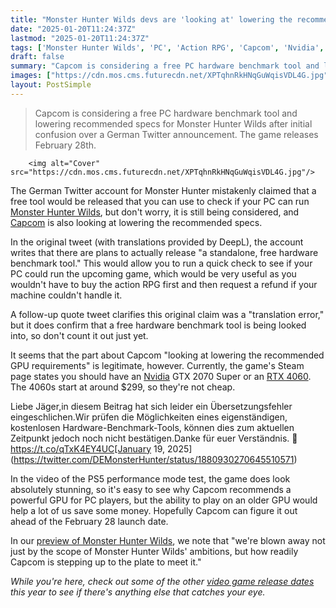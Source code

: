 ```yaml
---
title: "Monster Hunter Wilds devs are 'looking at' lowering the recommended GPU specs, but a free hardware benchmark tool isn't coming just yet"
date: "2025-01-20T11:24:37Z"
lastmod: "2025-01-20T11:24:37Z"
tags: ['Monster Hunter Wilds', 'PC', 'Action RPG', 'Capcom', 'Nvidia', 'Hardware Benchmark', 'Game Specs']
draft: false
summary: "Capcom is considering a free PC hardware benchmark tool and lowering recommended specs for Monster Hunter Wilds after initial confusion over a German Twitter announcement.  The game releases February 28th."
images: ["https://cdn.mos.cms.futurecdn.net/XPTqhnRkHNqGuWqisVDL4G.jpg"]
layout: PostSimple
---
```

> Capcom is considering a free PC hardware benchmark tool and lowering recommended specs for Monster Hunter Wilds after initial confusion over a German Twitter announcement.  The game releases February 28th.


        <img alt="Cover" src="https://cdn.mos.cms.futurecdn.net/XPTqhnRkHNqGuWqisVDL4G.jpg"/>
        
The German Twitter account for Monster Hunter mistakenly claimed that a free tool would be released that you can use to check if your PC can run [<u>Monster Hunter Wilds</u>](https://www.gamesradar.com/games/monster-hunter/monster-hunter-wilds-guide/), but don't worry, it is still being considered, and [Capcom](https://www.gamesradar.com/tag/capcom/) is also looking at lowering the recommended specs.

In the original tweet (with translations provided by DeepL), the account writes that there are plans to actually release "a standalone, free hardware benchmark tool." This would allow you to run a quick check to see if your PC could run the upcoming game, which would be very useful as you wouldn't have to buy the action RPG first and then request a refund if your machine couldn't handle it.

A follow-up quote tweet clarifies this original claim was a "translation error," but it does confirm that a free hardware benchmark tool is being looked into, so don't count it out just yet.

It seems that the part about Capcom "looking at lowering the recommended GPU requirements" is legitimate, however. Currently, the game's Steam page states you should have an [Nvidia](https://www.gamesradar.com/tag/nvidia/) GTX 2070 Super or an [<u>RTX 4060</u>](https://www.gamesradar.com/nvidia-geforce-rtx-4060-ti-review/). The 4060s start at around $299, so they're not cheap.

Liebe Jäger,in diesem Beitrag hat sich leider ein Übersetzungsfehler eingeschlichen.Wir prüfen die Möglichkeiten eines eigenständigen, kostenlosen Hardware-Benchmark-Tools, können dies zum aktuellen Zeitpunkt jedoch noch nicht bestätigen.Danke für euer Verständnis. 🙏 https://t.co/qTxK4EY4UC[January 19, 2025](https://twitter.com/DEMonsterHunter/status/1880930270645510571)

In the video of the PS5 performance mode test, the game does look absolutely stunning, so it's easy to see why Capcom recommends a powerful GPU for PC players, but the ability to play on an older GPU would help a lot of us save some money. Hopefully Capcom can figure it out ahead of the February 28 launch date.

In our [preview of Monster Hunter Wilds](https://www.gamesradar.com/games/action-rpg/monster-hunter-wilds-the-big-preview-hub/), we note that "we're blown away not just by the scope of Monster Hunter Wilds' ambitions, but how readily Capcom is stepping up to the plate to meet it."

*While you're here, check out some of the other *[<em>video game release dates</em>](https://www.gamesradar.com/video-game-release-dates/)* this year to see if there's anything else that catches your eye.*
        